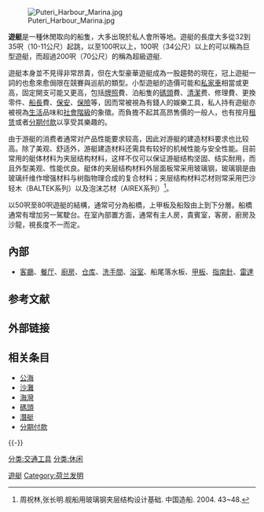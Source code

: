 {{多個問題|
{{Refimprove|time=2018-05-10T02:19:37+00:00}}
{{original research}}
{{Inappropriate tone|time=2018-05-10T02:19:37+00:00}}
}}
[[File:Puteri_Harbour_Marina.jpg|thumb]]

'''遊艇'''是一種休閒取向的船隻，大多出現於私人會所等地。遊艇的長度大多從32到35呎（10-11公尺）起跳，以至100呎以上，100呎（34公尺）以上的可以稱為巨型遊艇，而超過200呎（70公尺）的稱為超級遊艇.

遊艇本身並不見得非常昂貴，但在大型豪華遊艇成為一股趨勢的現在，冠上遊艇一詞的也愈來愈侷限在競賽與巡航的類型。小型遊艇的造價可能和[[私家車|私家車]]相當或更高，固定開支可能又更高，包括[[牌照|牌照]]費、泊船隻的[[碼頭|碼頭]]費、[[清潔|清潔]]费、修理費、更換零件、[[船長|船長]]費、[[保安|保安]]、[[保險|保險]]等，因而常被視為有錢人的娛樂工具，私人持有遊艇亦被視為[[生活|生活]]品味和[[社會階級|社會階級]]的象徵。而負擔不起其高昂售價的一般人，也有按月[[租赁|租赁]]或者[[分期付款|分期付款]]以享受其樂趣的。

由于游艇的消费者通常对产品性能要求较高，因此对游艇的建造材料要求也比较高。除了美观、舒适外，游艇建造材料还需具有较好的机械性能与安全性能。目前常用的艇体材料为夹层结构材料，这样不仅可以保证游艇结构坚固、结实耐用，而且外型美观、性能优良。艇体的夹层结构材料外层面板常采用玻璃钢，玻璃钢是由玻璃纤维作增强材料与树脂物理合成的复合材料；夹层结构材料芯材则常采用巴沙轻木（BALTEK系列）以及泡沫芯材（AIREX系列）<ref>周祝林,张长明.舰船用玻璃钢夹层结构设计基础. 中国造船. 2004. 43~48.</ref>。

以50呎至80呎遊艇的結構，通常可分為船橋，上甲板及船殼由上到下分層。船橋通常有增加另一駕駛台。在室內部置方面，通常有主人房，貴賓室，客房，廚房及沙龍，視長度不一而定。

==內部==
{{无来源章节}}
* [[客廳|客廳]]、[[餐厅|餐厅]]、[[廚房|廚房]]、[[仓库|仓库]]、[[洗手間|洗手間]]、[[浴室|浴室]]、船尾落水板、[[甲板|甲板]]、[[指南針|指南針]]、[[雷達|雷達]]

== 参考文献 ==
{{Reflist}}

== 外部链接 ==
{{Wiktionary|yacht}}
{{Commonscat|Yachts}}

== 相关条目 ==
* [[公海|公海]]
* [[沙灘|沙灘]]
* [[海灣|海灣]]
* [[碼頭|碼頭]]
* [[潛艇|潛艇]]
* [[分期付款|分期付款]]


{{-}}
{{帆船}}

{{Authority control}}
[[Category:遊艇|]]
[[Category:荷兰发明|Category:荷兰发明]]
[[分类:交通工具|分类:交通工具]]
[[分类:休闲|分类:休闲]]